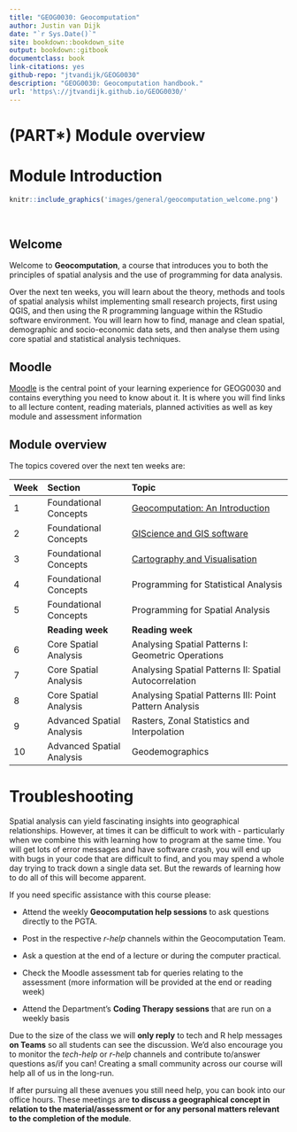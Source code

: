 ```yaml
--- 
title: "GEOG0030: Geocomputation"
author: Justin van Dijk
date: "`r Sys.Date()`"
site: bookdown::bookdown_site
output: bookdown::gitbook
documentclass: book
link-citations: yes
github-repo: "jtvandijk/GEOG0030"
description: "GEOG0030: Geocomputation handbook."
url: 'https\://jtvandijk.github.io/GEOG0030/'
---
```

# (PART\*) Module overview {-}

# Module Introduction {-}

```r
knitr::include_graphics('images/general/geocomputation_welcome.png') 
```
<br />

## Welcome {-}
Welcome to **Geocomputation**, a course that introduces you to both the principles of spatial analysis and the use of programming for data analysis.

Over the next ten weeks, you will learn about the theory, methods and tools of spatial analysis whilst implementing small research projects, first using QGIS, and then using the R programming language within the RStudio software environment. You will learn how to find, manage and clean spatial, demographic and socio-economic data sets, and then analyse them using core spatial and statistical analysis techniques. 

## Moodle {-}
[Moodle](https://moodle.ucl.ac.uk/) is the central point of your learning experience for GEOG0030 and contains everything you need to know about it. It is where you will find links to all lecture content, reading materials, planned activities as well as key module and assessment information

## Module overview {-}
The topics covered over the next ten weeks are:

| Week          | Section          | Topic |
| :---          |:---------        |:------------------ |
| 1             | Foundational Concepts | [Geocomputation: An Introduction](geocomputation-an-introduction.html) |
| 2             | Foundational Concepts | [GIScience and GIS software](giscience-and-gis-software.html) | 
| 3             | Foundational Concepts | [Cartography and Visualisation](cartography-and-visualisation.html) | 
| 4             | Foundational Concepts | Programming for Statistical Analysis | 
| 5             | Foundational Concepts | Programming for Spatial Analysis |
|               | **Reading week** | **Reading week** |
| 6             | Core Spatial Analysis | Analysing Spatial Patterns I: Geometric Operations |
| 7             | Core Spatial Analysis | Analysing Spatial Patterns II: Spatial Autocorrelation |
| 8             | Core Spatial Analysis | Analysing Spatial Patterns III: Point Pattern Analysis |
| 9             | Advanced Spatial Analysis | Rasters, Zonal Statistics and Interpolation | 
| 10            | Advanced Spatial Analysis | Geodemographics | 

# Troubleshooting {-}
Spatial analysis can yield fascinating insights into geographical relationships. However, at times it can be difficult to work with - particularly when we combine this with learning how to program at the same time. You will get lots of error messages and have software crash, you will end up with bugs in your code that are difficult to find, and you may spend a whole day trying to track down a single data set. But the rewards of learning how to do all of this will become apparent. 

If you need specific assistance with this course please:

* Attend the weekly **Geocomputation help sessions** to ask questions directly to the PGTA.

* Post in the respective *r-help* channels within the Geocomputation Team.

* Ask a question at the end of a lecture or during the computer practical.

* Check the Moodle assessment tab for queries relating to the assessment (more information will be provided at the end or reading week)

* Attend the Department's **Coding Therapy sessions** that are run on a weekly basis

Due to the size of the class we will **only reply** to tech and R help messages **on Teams** so all students can see the discussion. We'd also encourage you to monitor the *tech-help* or *r-help* channels and contribute to/answer questions as/if you can! Creating a small community across our course will help all of us in the long-run.

If after pursuing all these avenues you still need help, you can book into our office hours. These meetings are **to discuss a geographical concept in relation to the material/assessment or for any personal matters relevant to the completion of the module**.

